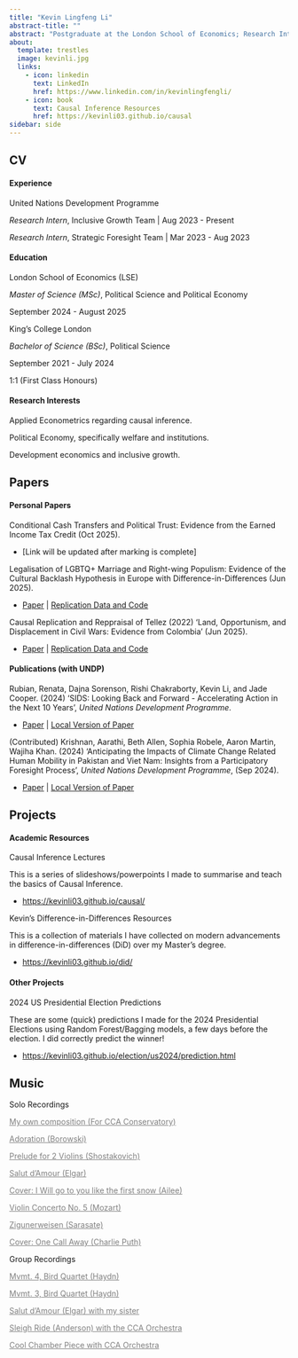 ```yaml
---
title: "Kevin Lingfeng Li"
abstract-title: ""
abstract: "Postgraduate at the London School of Economics; Research Intern at the UNDP"
about:
  template: trestles
  image: kevinli.jpg
  links:
    - icon: linkedin
      text: LinkedIn
      href: https://www.linkedin.com/in/kevinlingfengli/
    - icon: book
      text: Causal Inference Resources
      href: https://kevinli03.github.io/causal
sidebar: side
---
```


::: panel-tabset
## CV

#### Experience

::: myclass
United Nations Development Programme

::: small
*Research Intern*, Inclusive Growth Team \| Aug 2023 - Present

*Research Intern*, Strategic Foresight Team \| Mar 2023 - Aug 2023
:::
:::

#### Education

::: myclass
London School of Economics (LSE)

::: small
*Master of Science (MSc)*, Political Science and Political Economy

September 2024 - August 2025
:::
:::

::: myclass
King's College London

::: small
*Bachelor of Science (BSc)*, Political Science

September 2021 - July 2024

1:1 (First Class Honours)
:::
:::

#### Research Interests

::: myclass
::: small
Applied Econometrics regarding causal inference.

Political Economy, specifically welfare and institutions.

Development economics and inclusive growth.
:::
:::

## Papers

#### Personal Papers

::: myclass
::: small
Conditional Cash Transfers and Political Trust: Evidence from the Earned Income Tax Credit (Oct 2025).

-   \[Link will be updated after marking is complete\]
:::
:::

::: myclass
::: small
Legalisation of LGBTQ+ Marriage and Right-wing Populism: Evidence of the Cultural Backlash Hypothesis in Europe with Difference-in-Differences (Jun 2025).

-   [Paper](https://kevinli03.github.io/papers/gv482/paper.pdf) \| [Replication Data and Code](https://github.com/kevinli03/kevinli03.github.io/tree/main/papers/gv482)
:::
:::

::: myclass
::: small
Causal Replication and Reppraisal of Tellez (2022) 'Land, Opportunism, and Displacement in Civil Wars: Evidence from Colombia' (Jun 2025).

-   [Paper](https://kevinli03.github.io/papers/my457/paper.pdf) \| [Replication Data and Code](https://github.com/kevinli03/kevinli03.github.io/tree/main/papers/my457)
:::
:::

#### Publications (with UNDP)

::: myclass
::: small
Rubian, Renata, Dajna Sorenson, Rishi Chakraborty, Kevin Li, and Jade Cooper. (2024) 'SIDS: Looking Back and Forward - Accelerating Action in the Next 10 Years', *United Nations Development Programme*.

-   [Paper](https://www.undp.org/publications/sids-looking-back-and-forward) \| [Local Version of Paper](https://kevinli03.github.io/papers/undp/sids.pdf)
:::
:::

::: myclass
::: small
(Contributed) Krishnan, Aarathi, Beth Allen, Sophia Robele, Aaron Martin, Wajiha Khan. (2024) 'Anticipating the Impacts of Climate Change Related Human Mobility in Pakistan and Viet Nam: Insights from a Participatory Foresight Process', *United Nations Development Programme*, (Sep 2024).

-   [Paper](https://www.undp.org/asia-pacific/publications/anticipating-impacts-of-climate-change-related-human-mobility-pakistan-and-viet-nam) \| [Local Version of Paper](https://kevinli03.github.io/papers/undp/climate.pdf)
:::
:::

## Projects

#### Academic Resources

::: myclass
Causal Inference Lectures

::: small
This is a series of slideshows/powerpoints I made to summarise and teach the basics of Causal Inference.

-   <https://kevinli03.github.io/causal/>
:::
:::

::: myclass
Kevin's Difference-in-Differences Resources

::: small
This is a collection of materials I have collected on modern advancements in difference-in-differences (DiD) over my Master's degree.

-   <https://kevinli03.github.io/did/>
:::
:::

#### Other Projects

::: myclass
2024 US Presidential Election Predictions

::: small
These are some (quick) predictions I made for the 2024 Presidential Elections using Random Forest/Bagging models, a few days before the election. I did correctly predict the winner!

-   <https://kevinli03.github.io/election/us2024/prediction.html>
:::
:::

## Music

::: myclass
Solo Recordings

::: small
[My own composition (For CCA Conservatory)](https://youtu.be/-VkJFQiv4ps){style="color: gray;"}

[Adoration (Borowski)](https://youtu.be/rp4HV2AKm4A){style="color: gray;"}

[Prelude for 2 Violins (Shostakovich)](https://youtu.be/llQZ1jnh_ik){style="color: gray;"}

[Salut d'Amour (Elgar)](https://youtu.be/QhHTsEqjC2U){style="color: gray;"}

[Cover: I Will go to you like the first snow (Ailee)](https://youtu.be/DFyVmGi3_i8){style="color: gray;"}

[Violin Concerto No. 5 (Mozart)](https://youtu.be/-YB5BJMvmJg){style="color: gray;"}

[Zigunerweisen (Sarasate)](https://youtu.be/-WIrp25443I){style="color: gray;"}

[Cover: One Call Away (Charlie Puth)](https://youtu.be/Rtt7LULcPmc){style="color: gray;"}
:::
:::

::: myclass
Group Recordings

::: small
[Mvmt. 4, Bird Quartet (Haydn)](https://youtu.be/PZg5tvuPPvg){style="color: gray;"}

[Mvmt. 3, Bird Quartet (Haydn)](https://youtu.be/ytTFMK6Z8l8){style="color: gray;"}

[Salut d'Amour (Elgar) with my sister](https://youtu.be/j1bAfFD9AmQ){style="color: gray;"}

[Sleigh Ride (Anderson) with the CCA Orchestra](https://youtu.be/EIa9A11ASq0){style="color: gray;"}

[Cool Chamber Piece with CCA Orchestra](https://youtu.be/f3efaP1yKrQ){style="color: gray;"}
:::
:::
:::
